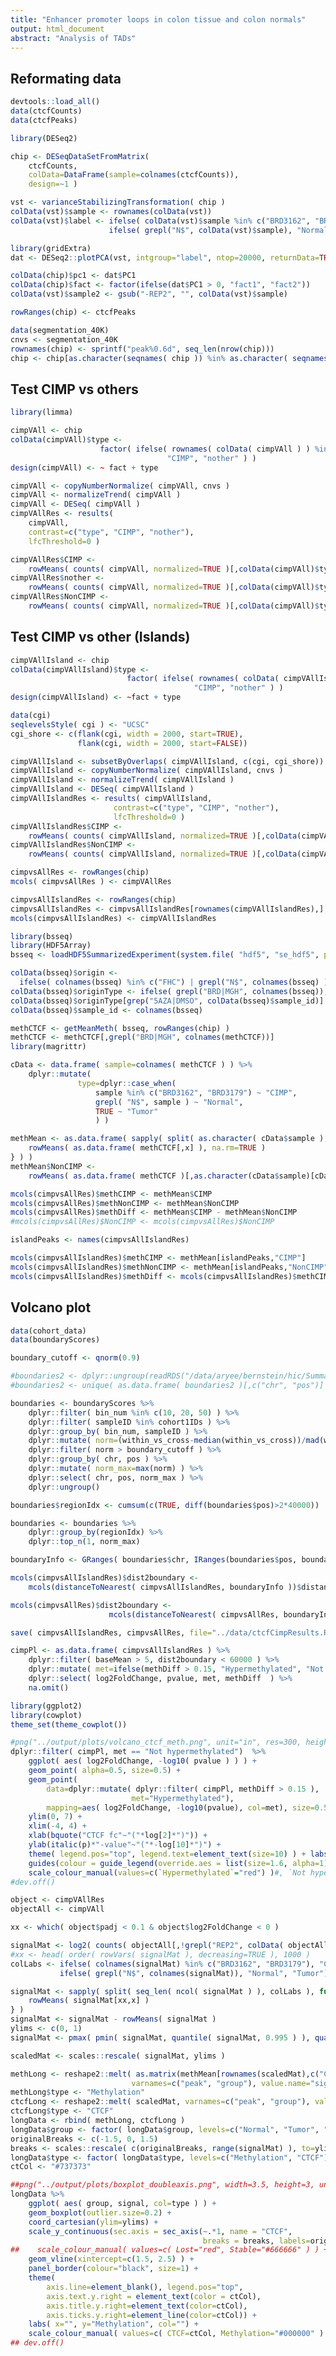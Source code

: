 ```yaml
---
title: "Enhancer promoter loops in colon tissue and colon normals"
output: html_document
abstract: "Analysis of TADs"
---
```


## Reformating data

```r

devtools::load_all()
data(ctcfCounts)
data(ctcfPeaks)

library(DESeq2)

chip <- DESeqDataSetFromMatrix(
    ctcfCounts,
    colData=DataFrame(sample=colnames(ctcfCounts)),
    design=~1 )

vst <- varianceStabilizingTransformation( chip )
colData(vst)$sample <- rownames(colData(vst))
colData(vst)$label <- ifelse( colData(vst)$sample %in% c("BRD3162", "BRD3179"), "CIMP",
                      ifelse( grepl("N$", colData(vst)$sample), "Normal", "Tumor" ))

library(gridExtra)
dat <- DESeq2::plotPCA(vst, intgroup="label", ntop=20000, returnData=TRUE)

colData(chip)$pc1 <- dat$PC1
colData(chip)$fact <- factor(ifelse(dat$PC1 > 0, "fact1", "fact2"))
colData(vst)$sample2 <- gsub("-REP2", "", colData(vst)$sample)

rowRanges(chip) <- ctcfPeaks

data(segmentation_40K)
cnvs <- segmentation_40K
rownames(chip) <- sprintf("peak%0.6d", seq_len(nrow(chip)))
chip <- chip[as.character(seqnames( chip )) %in% as.character( seqnames( cnvs ) ),]

```

## Test CIMP vs others

```r

library(limma)

cimpVAll <- chip
colData(cimpVAll)$type <-
                    factor( ifelse( rownames( colData( cimpVAll ) ) %in% c("BRD3162", "BRD3179"),
                                   "CIMP", "nother" ) )
design(cimpVAll) <- ~ fact + type

cimpVAll <- copyNumberNormalize( cimpVAll, cnvs )
cimpVAll <- normalizeTrend( cimpVAll )
cimpVAll <- DESeq( cimpVAll )
cimpVAllRes <- results(
    cimpVAll,
    contrast=c("type", "CIMP", "nother"),
    lfcThreshold=0 )

cimpVAllRes$CIMP <-
    rowMeans( counts( cimpVAll, normalized=TRUE )[,colData(cimpVAll)$type == "CIMP"] )
cimpVAllRes$nother <-
    rowMeans( counts( cimpVAll, normalized=TRUE )[,colData(cimpVAll)$type == "nother"] )
cimpVAllRes$NonCIMP <-
    rowMeans( counts( cimpVAll, normalized=TRUE )[,colData(cimpVAll)$type == "nother"] )

```

## Test CIMP vs other (Islands)

```r

cimpVAllIsland <- chip
colData(cimpVAllIsland)$type <-
                          factor( ifelse( rownames( colData( cimpVAllIsland ) ) %in% c("BRD3162", "BRD3179"),
                                         "CIMP", "nother" ) )
design(cimpVAllIsland) <- ~fact + type

data(cgi)
seqlevelsStyle( cgi ) <- "UCSC"
cgi_shore <- c(flank(cgi, width = 2000, start=TRUE),
               flank(cgi, width = 2000, start=FALSE))

cimpVAllIsland <- subsetByOverlaps( cimpVAllIsland, c(cgi, cgi_shore))
cimpVAllIsland <- copyNumberNormalize( cimpVAllIsland, cnvs )
cimpVAllIsland <- normalizeTrend( cimpVAllIsland )
cimpVAllIsland <- DESeq( cimpVAllIsland )
cimpVAllIslandRes <- results( cimpVAllIsland,
                       contrast=c("type", "CIMP", "nother"),
                       lfcThreshold=0 )
cimpVAllIslandRes$CIMP <-
    rowMeans( counts( cimpVAllIsland, normalized=TRUE )[,colData(cimpVAll)$type == "CIMP"] )
cimpVAllIslandRes$NonCIMP <-
    rowMeans( counts( cimpVAllIsland, normalized=TRUE )[,colData(cimpVAll)$type == "nother"] )

cimpvsAllRes <- rowRanges(chip)
mcols( cimpvsAllRes ) <- cimpVAllRes

cimpvsAllIslandRes <- rowRanges(chip)
cimpvsAllIslandRes <- cimpvsAllIslandRes[rownames(cimpVAllIslandRes),]
mcols(cimpvsAllIslandRes) <- cimpVAllIslandRes

```


```r

library(bsseq)
library(HDF5Array)
bsseq <- loadHDF5SummarizedExperiment(system.file( "hdf5", "se_hdf5", package="ColonDNATopology" ))

colData(bsseq)$origin <- 
  ifelse( colnames(bsseq) %in% c("FHC") | grepl("N$", colnames(bsseq) ), "normal", "COAD" )
colData(bsseq)$originType <- ifelse( grepl("BRD|MGH", colnames(bsseq)), "primaryTissue", "cellLine")
colData(bsseq)$originType[grep("5AZA|DMSO", colData(bsseq)$sample_id)] <- "AZAExp"
colData(bsseq)$sample_id <- colnames(bsseq)

methCTCF <- getMeanMeth( bsseq, rowRanges(chip) )
methCTCF <- methCTCF[,grepl("BRD|MGH", colnames(methCTCF))]
library(magrittr)

cData <- data.frame( sample=colnames( methCTCF ) ) %>%
    dplyr::mutate(
               type=dplyr::case_when(
                   sample %in% c("BRD3162", "BRD3179") ~ "CIMP",
                   grepl( "N$", sample ) ~ "Normal",
                   TRUE ~ "Tumor"
                   ) )

methMean <- as.data.frame( sapply( split( as.character( cData$sample ), cData$type ), function(x){
    rowMeans( as.data.frame( methCTCF[,x] ), na.rm=TRUE )
} ) )
methMean$NonCIMP <-
    rowMeans( as.data.frame( methCTCF )[,as.character(cData$sample)[cData$type != "CIMP"]], na.rm=TRUE )

mcols(cimpvsAllRes)$methCIMP <- methMean$CIMP
mcols(cimpvsAllRes)$methNonCIMP <- methMean$NonCIMP
mcols(cimpvsAllRes)$methDiff <- methMean$CIMP - methMean$NonCIMP
#mcols(cimpvsAllRes)$NonCIMP <- mcols(cimpvsAllRes)$NonCIMP

islandPeaks <- names(cimpvsAllIslandRes)

mcols(cimpvsAllIslandRes)$methCIMP <- methMean[islandPeaks,"CIMP"]
mcols(cimpvsAllIslandRes)$methNonCIMP <- methMean[islandPeaks,"NonCIMP"]
mcols(cimpvsAllIslandRes)$methDiff <- mcols(cimpvsAllIslandRes)$methCIMP - mcols(cimpvsAllIslandRes)$methNonCIMP

```

## Volcano plot


```r

data(cohort_data)
data(boundaryScores)

boundary_cutoff <- qnorm(0.9)

#boundaries2 <- dplyr::ungroup(readRDS("/data/aryee/bernstein/hic/SummarizedData/TADs/boundary_scores.rds"))
#boundaries2 <- unique( as.data.frame( boundaries2 )[,c("chr", "pos")] )

boundaries <- boundaryScores %>%
    dplyr::filter( bin_num %in% c(10, 20, 50) ) %>%
    dplyr::filter( sampleID %in% cohort1IDs ) %>%
    dplyr::group_by( bin_num, sampleID ) %>%
    dplyr::mutate( norm=(within_vs_cross-median(within_vs_cross))/mad(within_vs_cross) ) %>%
    dplyr::filter( norm > boundary_cutoff ) %>%
    dplyr::group_by( chr, pos ) %>%
    dplyr::mutate( norm_max=max(norm) ) %>%
    dplyr::select( chr, pos, norm_max ) %>%
    dplyr::ungroup()

boundaries$regionIdx <- cumsum(c(TRUE, diff(boundaries$pos)>2*40000)) 

boundaries <- boundaries %>%
    dplyr::group_by(regionIdx) %>%
    dplyr::top_n(1, norm_max)

boundaryInfo <- GRanges( boundaries$chr, IRanges(boundaries$pos, boundaries$pos))

mcols(cimpvsAllIslandRes)$dist2boundary <- 
    mcols(distanceToNearest( cimpvsAllIslandRes, boundaryInfo ))$distance

mcols(cimpvsAllRes)$dist2boundary <- 
                      mcols(distanceToNearest( cimpvsAllRes, boundaryInfo ))$distance

save( cimpvsAllIslandRes, cimpvsAllRes, file="../data/ctcfCimpResults.RData" )

cimpPl <- as.data.frame( cimpvsAllIslandRes ) %>%
    dplyr::filter( baseMean > 5, dist2boundary < 60000 ) %>%
    dplyr::mutate( met=ifelse(methDiff > 0.15, "Hypermethylated", "Not hypermethylated") ) %>%
    dplyr::select( log2FoldChange, pvalue, met, methDiff  ) %>%
    na.omit()

```

```r

library(ggplot2)
library(cowplot)
theme_set(theme_cowplot())

#png("../output/plots/volcano_ctcf_meth.png", unit="in", res=300, height=2.8, width=2.2)
dplyr::filter( cimpPl, met == "Not hypermethylated")  %>%
    ggplot( aes( log2FoldChange, -log10( pvalue ) ) ) +
    geom_point( alpha=0.5, size=0.5) +
    geom_point(
        data=dplyr::mutate( dplyr::filter( cimpPl, methDiff > 0.15 ),
                           met="Hypermethylated"),
        mapping=aes( log2FoldChange, -log10(pvalue), col=met), size=0.5, alpha=0.5 ) +
    ylim(0, 7) +
    xlim(-4, 4) +
    xlab(bquote("CTCF fc"~"("*log[2]*")")) +
    ylab(italic(p)*"-value"~"("*-log[10]*")") +
    theme( legend.pos="top", legend.text=element_text(size=10) ) + labs(col="") +
    guides(colour = guide_legend(override.aes = list(size=1.6, alpha=1))) +
    scale_colour_manual(values=c(`Hypermethylated`="red") )#, `Not hypermethylated`="#00000090") )
#dev.off()
```

```r

object <- cimpVAllRes
objectAll <- cimpVAll

xx <- which( object$padj < 0.1 & object$log2FoldChange < 0 )

signalMat <- log2( counts( objectAll[,!grepl("REP2", colData( objectAll )$sample)], normalized=TRUE ) + 1 )
#xx <- head( order( rowVars( signalMat ), decreasing=TRUE ), 1000 )
colLabs <- ifelse( colnames(signalMat) %in% c("BRD3162", "BRD3179"), "CIMP",
           ifelse( grepl("N$", colnames(signalMat)), "Normal", "Tumor") )

signalMat <- sapply( split( seq_len( ncol( signalMat ) ), colLabs ), function(x){
    rowMeans( signalMat[xx,x] )
} )
signalMat <- signalMat - rowMeans( signalMat )
ylims <- c(0, 1)
signalMat <- pmax( pmin( signalMat, quantile( signalMat, 0.995 ) ), quantile( signalMat, 0.005) )

scaledMat <- scales::rescale( signalMat, ylims )

methLong <- reshape2::melt( as.matrix(methMean[rownames(scaledMat),c("CIMP", "Normal", "Tumor")]),
                           varnames=c("peak", "group"), value.name="signal")
methLong$type <- "Methylation"
ctcfLong <- reshape2::melt( scaledMat, varnames=c("peak", "group"), value.name="signal" )
ctcfLong$type <- "CTCF"
longData <- rbind( methLong, ctcfLong )
longData$group <- factor( longData$group, levels=c("Normal", "Tumor", "CIMP") )
originalBreaks <- c(-1.5, 0, 1.5)
breaks <- scales::rescale( c(originalBreaks, range(signalMat) ), to=ylims)[1:3]
longData$type <- factor( longData$type, levels=c("Methylation", "CTCF") )
ctCol <- "#737373"


```

```r

##png("../output/plots/boxplot_doubleaxis.png", width=3.5, height=3, unit="in", res=300)
longData %>%
    ggplot( aes( group, signal, col=type ) ) +
    geom_boxplot(outlier.size=0.2) +
    coord_cartesian(ylim=ylims) +
    scale_y_continuous(sec.axis = sec_axis(~.*1, name = "CTCF",
                                           breaks = breaks, labels=originalBreaks) ) +
##    scale_colour_manual( values=c( Lost="red", Stable="#666666" ) ) +
    geom_vline(xintercept=c(1.5, 2.5) ) +
    panel_border(colour="black", size=1) +
    theme(
        axis.line=element_blank(), legend.pos="top",
        axis.text.y.right = element_text(color = ctCol),
        axis.title.y.right=element_text(color=ctCol),
        axis.ticks.y.right=element_line(color=ctCol)) +
    labs( x="", y="Methylation", col="") +
    scale_colour_manual( values=c( CTCF=ctCol, Methylation="#000000" ) )
## dev.off()

```
